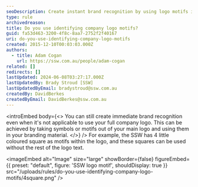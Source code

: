 ```yaml
---
seoDescription: Create instant brand recognition by using logo motifs independently of your full company logo, leveraging symbols and elements that define your identity.
type: rule
archivedreason:
title: Do you use identifying company logo motifs?
guid: fa53d463-3200-4f8c-8aa7-2752f2f40167
uri: do-you-use-identifying-company-logo-motifs
created: 2015-12-10T00:03:03.000Z
authors:
  - title: Adam Cogan
    url: https://ssw.com.au/people/adam-cogan
related: []
redirects: []
lastUpdated: 2024-06-08T03:27:17.000Z
lastUpdatedBy: Brady Stroud [SSW]
lastUpdatedByEmail: bradystroud@ssw.com.au
createdBy: DavidBerkes
createdByEmail: DavidBerkes@ssw.com.au
---
```


<introEmbed
  body={<>
You can still create immediate brand recognition even when it's not applicable to use your full company logo. This can be achieved by taking symbols or motifs out of your main logo and using them in your branding material.
  </>}
/>
For example, the SSW has 4 little coloured square as motifs within the logo, and these squares can be used without the rest of the logo text.


<imageEmbed
  alt="Image"
  size="large"
  showBorder={false}
  figureEmbed={{
    preset: "default",
    figure: 'SSW logo motif',
    shouldDisplay: true
  }}
  src="/uploads/rules/do-you-use-identifying-company-logo-motifs/4square.png"
/>

